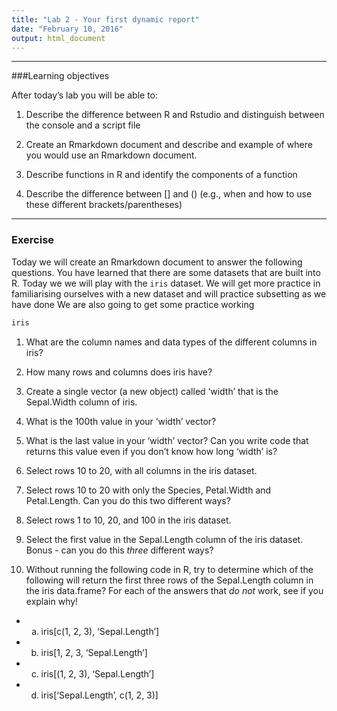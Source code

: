 ```yaml
---
title: "Lab 2 - Your first dynamic report"
date: "February 10, 2016"
output: html_document
---
```


--------------------------------------------------------------------------------

###Learning objectives

After today's lab you will be able to:

1. Describe the difference between R and Rstudio and distinguish between the 
   console and a script file

2. Create an Rmarkdown document and describe and example of where you would use 
   an Rmarkdown document.
   
3. Describe functions in R and identify the components of a function

4. Describe the difference between [] and () (e.g., when and how to use these 
   different brackets/parentheses)

--------------------------------------------------------------------------------

### Exercise

Today we will create an Rmarkdown document to answer the following questions. 
  You have learned that there are some datasets that are built into R. Today we 
  we will play with the `iris` dataset. We will get more practice in familiarising 
  ourselves with a new dataset and will practice subsetting as we have done We are also going to get some practice working 

```r
iris
```

1. What are the column names and data types of the different columns in iris?

2. How many rows and columns does iris have?

3. Create a single vector (a new object) called 'width' that is the Sepal.Width 
   column of iris.

4. What is the 100th value in your 'width' vector? 

5. What is the last value in your 'width' vector? Can you write code that 
   returns this value even if you don't know how long 'width' is? 

6. Select rows 10 to 20, with all columns in the iris dataset.

7. Select rows 10 to 20 with only the Species, Petal.Width and Petal.Length. Can 
   you do this two different ways?

8. Select rows 1 to 10, 20, and 100 in the iris dataset. 

9. Select the first value in the Sepal.Length column of the iris 
   dataset. Bonus - can you do this *three* different ways?

10. Without running the following code in R, try to determine which of the 
    following will return the first three rows of the Sepal.Length column in the 
    iris data.frame? For each of the answers that *do not* work, see if you 
    explain why!
  + a) iris[c(1, 2, 3), 'Sepal.Length']
  + b) iris[1, 2, 3, 'Sepal.Length']
  + c) iris[(1, 2, 3), 'Sepal.Length']
  + d) iris['Sepal.Length', c(1, 2, 3)]


